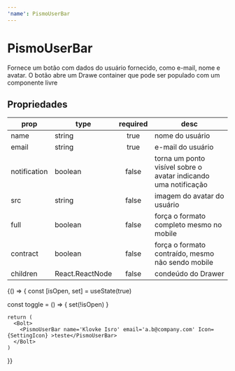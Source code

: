 ```yaml
---
'name': PismoUserBar
---
```



# PismoUserBar

Fornece um botão com dados do usuário fornecido, como e-mail, nome e avatar. O botão abre um Drawe container que pode ser populado com um componente livre

## Propriedades

| **prop**     | **type**        | **required** | **desc**                                                        |
| ------------ | --------------- | :----------: | --------------------------------------------------------------- |
| name         | string          |     true     | nome do usuário                                                 |
| email        | string          |     true     | e-mail do usuário                                               |
| notification | boolean         |    false     | torna um ponto visível sobre o avatar indicando uma notificação |
| src          | string          |    false     | imagem do avatar do usuário                                     |
| full         | boolean         |    false     | força o formato completo mesmo no mobile                        |
| contract     | boolean         |    false     | força o formato contraído, mesmo não sendo mobile               |
| children     | React.ReactNode |    false     | condeúdo do Drawer                                              |

<Playground>
  {() => {
    const [isOpen, set] = useState(true)

const toggle = () => {
set(!isOpen)
}

    return (
      <Bolt>
        <PismoUserBar name='Klovke Isro' email='a.b@company.com' Icon={SettingIcon} >teste</PismoUserBar>
      </Bolt>
    )

}}

</Playground>
